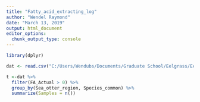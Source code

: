 ```yaml
---
title: "Fatty_acid_extracting_log"
author: "Wendel Raymond"
date: "March 13, 2019"
output: html_document
editor_options: 
  chunk_output_type: console
---
```

```r
library(dplyr)
```

```r
dat <- read.csv("C:/Users/Wendubs/Documents/Graduate School/Eelgrass/Eelgrass trophic relationships/Data/Biomarker_collections_2018_processing_selection.csv", header = TRUE, stringsAsFactors = FALSE)
```

```r
t <-dat %>%
  filter(FA_Actual > 0) %>% 
  group_by(Sea_otter_region, Species_common) %>% 
  summarize(Samples = n())
```

